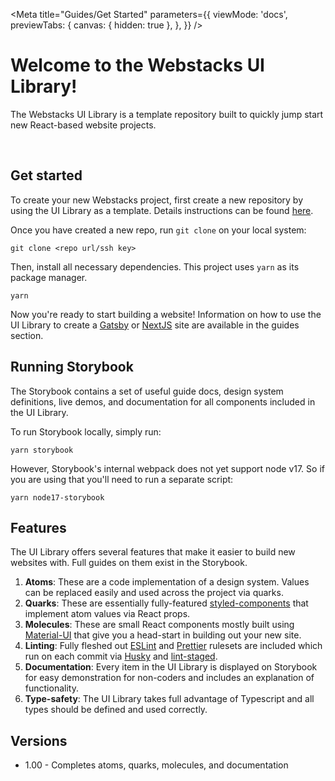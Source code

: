 
<Meta
  title="Guides/Get Started"
  parameters={{
    viewMode: 'docs',
    previewTabs: {
      canvas: { hidden: true },
    },
  }}
/>

# Welcome to the Webstacks UI Library!

The Webstacks UI Library is a template repository built to quickly jump start new React-based website projects.

<br />

## Get started

To create your new Webstacks project, first create a new repository by using the UI Library as a template. Details
instructions can be found
[here](https://docs.github.com/en/repositories/creating-and-managing-repositories/creating-a-repository-from-a-template#creating-a-repository-from-a-template).

Once you have created a new repo, run `git clone` on your local system:

```shell
git clone <repo url/ssh key>
```

Then, install all necessary dependencies. This project uses `yarn` as its package manager.

```shell
yarn
```

Now you're ready to start building a website! Information on how to use the UI Library to create a
[Gatsby](?path=/docs/guides-set-up-gatsby--page) or [NextJS](?path=/docs/guides-set-up-nextjs--page) site are available
in the guides section.

## Running Storybook

The Storybook contains a set of useful guide docs, design system definitions, live demos, and documentation for all
components included in the UI Library.

To run Storybook locally, simply run:

```shell
yarn storybook
```

However, Storybook's internal webpack does not yet support node v17. So if you are using that you'll need to run a
separate script:

```shell
yarn node17-storybook
```

## Features

The UI Library offers several features that make it easier to build new websites with. Full guides on them exist in the
Storybook.

1. **Atoms**: These are a code implementation of a design system. Values can be replaced easily and used across the
   project via quarks.
2. **Quarks**: These are essentially fully-featured [styled-components](https://styled-components.com/) that implement
   atom values via React props.
3. **Molecules**: These are small React components mostly built using [Material-UI](https://mui.com/) that give you a
   head-start in building out your new site.
4. **Linting**: Fully fleshed out [ESLint](https://eslint.org/) and [Prettier](https://prettier.io) rulesets are
   included which run on each commit via [Husky](https://typicode.github.io/husky) and
   [lint-staged](https://www.npmjs.com/package/lint-staged).
5. **Documentation**: Every item in the UI Library is displayed on Storybook for easy demonstration for non-coders and
   includes an explanation of functionality.
6. **Type-safety**: The UI Library takes full advantage of Typescript and all types should be defined and used
   correctly.

## Versions

- 1.00 - Completes atoms, quarks, molecules, and documentation
